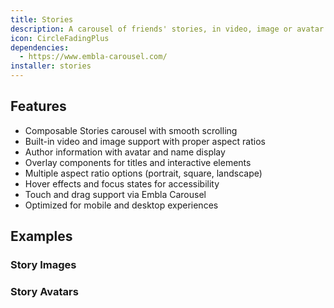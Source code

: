 ```yaml
---
title: Stories
description: A carousel of friends' stories, in video, image or avatar format.
icon: CircleFadingPlus
dependencies:
  - https://www.embla-carousel.com/
installer: stories
---
```


## Features

- Composable Stories carousel with smooth scrolling
- Built-in video and image support with proper aspect ratios
- Author information with avatar and name display
- Overlay components for titles and interactive elements
- Multiple aspect ratio options (portrait, square, landscape)
- Hover effects and focus states for accessibility
- Touch and drag support via Embla Carousel
- Optimized for mobile and desktop experiences

## Examples

### Story Images

<Preview path="stories-images" />

### Story Avatars

<Preview path="stories-avatars" />

